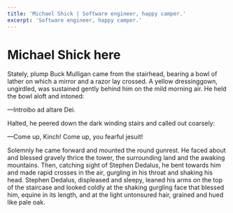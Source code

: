 ```yaml
---
title: 'Michael Shick | Software engineer, happy camper.'
excerpt: 'Software engineer, happy camper.'
---
```


<HomepageBody>

# Michael Shick here

Stately, plump Buck Mulligan came from the stairhead, bearing a bowl of lather
on which a mirror and a razor lay crossed. A yellow dressinggown, ungirdled, was
sustained gently behind him on the mild morning air. He held the bowl aloft and
intoned:

—Introibo ad altare Dei.

Halted, he peered down the dark winding stairs and called out coarsely:

—Come up, Kinch! Come up, you fearful jesuit!

Solemnly he came forward and mounted the round gunrest. He faced about and
blessed gravely thrice the tower, the surrounding land and the awaking
mountains. Then, catching sight of Stephen Dedalus, he bent towards him and made
rapid crosses in the air, gurgling in his throat and shaking his head. Stephen
Dedalus, displeased and sleepy, leaned his arms on the top of the staircase and
looked coldly at the shaking gurgling face that blessed him, equine in its
length, and at the light untonsured hair, grained and hued like pale oak.

</HomepageBody>

<HomepageHero />

<HomepageArticlesList />
